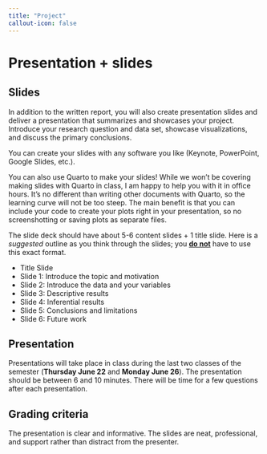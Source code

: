 ```yaml
---
title: "Project"
callout-icon: false
---
```


# Presentation + slides {#presentation-slides}

## Slides

In addition to the written report, you will also create presentation slides and deliver a presentation that summarizes and showcases your project. Introduce your research question and data set, showcase visualizations, and discuss the primary conclusions.

You can create your slides with any software you like (Keynote, PowerPoint, Google Slides, etc.).

::: callout-note
You can also use Quarto to make your slides! While we won't be covering making slides with Quarto in class, I am happy to help you with it in office hours. It's no different than writing other documents with Quarto, so the learning curve will not be too steep. The main benefit is that you can include your code to create your plots right in your presentation, so no screenshotting or saving plots as separate files.
:::

The slide deck should have about 5-6 content slides + 1 title slide. Here is a *suggested* outline as you think through the slides; you [**do not**]{.underline} have to use this exact format.

-   Title Slide
-   Slide 1: Introduce the topic and motivation
-   Slide 2: Introduce the data and your variables
-   Slide 3: Descriptive results
-   Slide 4: Inferential results
-   Slide 5: Conclusions and limitations
-   Slide 6: Future work

## Presentation {#presentation}

Presentations will take place in class during the last two classes of the semester (**Thursday June 22** and **Monday June 26**). The presentation should be between 6 and 10 minutes. There will be time for a few questions after each presentation.

## Grading criteria

The presentation is clear and informative. The slides are neat, professional, and support rather than distract from the presenter.
